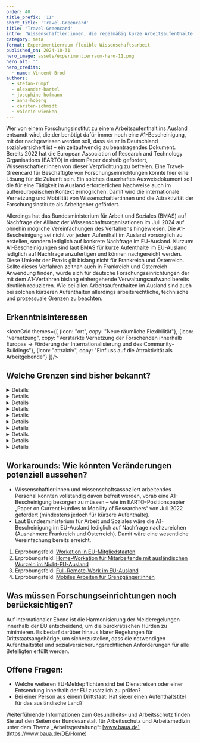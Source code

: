 ---
order: 40
title_prefix: '11'
short_title: 'Travel-Greencard'
title: 'Travel-Greencard'
intro: 'Wissenschaftler:innen, die regelmäßig kurze Arbeitsaufenthalte im Ausland haben, sehen sich bisher hohen bürokratischen Hürden gegenüber. Mit einer Travel-Greencard ließe sich der administrative Aufwand erheblich reduzieren und so auch die internationale Zusammenarbeit fördern.'
category: meta
format: Experimentierraum flexible Wissenschaftsarbeit
published_on: 2024-10-31
hero_image: assets/experimentierraum-hero-11.png
hero_alt: ""
hero_credits:
  - name: Vincent Brod
authors:
  - stefan-rumpf
  - alexander-bartel
  - josephine-hofmann
  - anna-hoberg
  - carsten-schmidt
  - valerie-wienken
---

<Leadin>Wer von einem Forschungsinstitut</Leadin> zu einem Arbeitsaufenthalt ins Ausland entsandt wird, die:der benötigt dafür immer noch eine A1-Bescheinigung, mit der nachgewiesen werden soll, dass sie:er in Deutschland sozialversichert ist – ein zeitaufwendig zu beantragendes Dokument. Bereits 2022 hat die European Association of Research and Technology Organisations (EARTO) in einem Paper deshalb gefordert, Wissenschaftler:innen von dieser Verpflichtung zu befreien. Eine Travel-Greencard für Beschäftigte von Forschungseinrichtungen könnte hier eine Lösung für die Zukunft sein. Ein solches dauerhaftes Ausweisdokument soll die für eine Tätigkeit im Ausland erforderlichen Nachweise auch im außereuropäischen Kontext ermöglichen. Damit wird die internationale Vernetzung und Mobilität von Wissenschaftler:innen und die Attraktivität der Forschungsinstitute als Arbeitgeber gefördert.

Allerdings hat das Bundesministerium für Arbeit und Soziales (BMAS) auf Nachfrage der Allianz der Wissenschaftsorganisationen im Juli 2024 auf ohnehin mögliche Vereinfachungen des Verfahrens hingewiesen. Die A1-Bescheinigung sei nicht vor jedem Aufenthalt im Ausland vorsorglich zu erstellen, sondern lediglich auf konkrete Nachfrage im EU-Ausland. Kurzum: A1-Bescheinigungen sind laut BMAS für kurze Aufenthalte im EU-Ausland lediglich auf Nachfrage anzufertigen und können nachgereicht werden. Diese Umkehr der Praxis gilt bislang nicht für Frankreich und Österreich. Sollte dieses Verfahren zeitnah auch in Frankreich und Österreich Anwendung finden, würde sich für deutsche Forschungseinrichtungen der mit dem A1-Verfahren bislang einhergehende Verwaltungsaufwand bereits deutlich reduzieren. Wie bei allen Arbeitsaufenthalten im Ausland sind auch bei solchen kürzeren Aufenthalten allerdings arbeitsrechtliche, technische und prozessuale Grenzen zu beachten.

## Erkenntnisinteressen

<IconGrid themes={[
  {icon: "ort", copy: "Neue räumliche Flexibilität"},
  {icon: "vernetzung", copy: "Verstärkte Vernetzung der Forschenden innerhalb Europas → Förderung der Internationalisierung und des Community-Buildings"},
  {icon: "attraktiv", copy: "Einfluss auf die Attraktivität als Arbeitgebende"}
]}/>

## Welche Grenzen sind bisher bekannt?

<DetailsGroup>
<Details summary="Arbeitsrechtliche Grenzen">

- Arbeitszeit- und Arbeitsschutzgesetze nach deutschem Recht, allerdings sind auch die lokalen Regeln der jeweiligen Länder einzuhalten. In manchen Ländern gelten längere Ruhezeiten (z. B. in Spanien: 12 Stunden)
- Die Dokumentation der täglichen Arbeitszeit muss ggf. an die Beschäftigten delegiert werden.

Arbeitsschutz und Fürsorgepflicht: In Ländern mit besonderen Risiken für Sicherheit und Gesundheit müssen eventuell besondere Vorkehrungen getroffen werden –  beispielsweise durch Sicherheitsschulungen, die Bereitstellung von Sicherheitsausrüstung oder spezielle Versicherungen. Notwendig wäre dann eine Remote-Schulung oder Zusendung von entsprechenden Ausstattungsgegenständen.

</Details>
<Details summary="Technische Grenzen">

Fehlende Digitalisierung des Beantragungs- und Genehmigungsablaufs

</Details>
<Details summary="Prozessuale Grenzen">

Fehlende Schnittstellen aus den Verwaltungssystemen zur Beantragung einer Travel-Greencard

</Details>
<Details summary="Führungs- und teambezogene Grenzen">

Keine Angabe

</Details>
<Details summary="Kulturelle Grenzen">

Keine Angabe

</Details>
<Details summary="Steuerrechtliche Grenzen">

Keine Angabe

</Details>
<Details summary="Sozialversicherungsrechtliche Grenzen">

Keine Angabe

</Details>
<Details summary="Tarifvertragliche Grenzen">

Keine Angabe

</Details>
<Details summary="Gesundheitliche Grenzen">

Keine Angabe

</Details>
<Details summary="Sonstige Grenzen/Hürden">

- Exportkontrolle (Embargo, Geheimschutz)
- Datenschutzgrundverordnung (DSGVO)
- Meldepflichten

</Details>
</DetailsGroup>

## Workarounds: Wie könnten Veränderungen potenziell aussehen?

- Wissenschaftler:innen und wissenschaftsassoziiert arbeitendes Personal könnten vollständig davon befreit werden, vorab eine A1-Bescheinigung besorgen zu müssen – wie im EARTO-Positionspapier „Paper on Current Hurdles to Mobility of Researchers“ von Juli 2022 gefordert (mindestens jedoch für kürzere Aufenthalte).
- Laut Bundesministerium für Arbeit und Soziales wäre die A1-Bescheinigung im EU-Ausland lediglich auf Nachfrage nachzureichen (Ausnahmen: Frankreich und Österreich). Damit wäre eine wesentliche Vereinfachung bereits erreicht.

<Callout title="Zu welchen anderen Erprobungsfeldern besteht ein enger Bezug?">

1. Erprobungsfeld: [Workation in EU-Mitgliedstaaten](/workation-in-eu-mitgliedsstaaten/)
2. Erprobungsfeld: [Home-Workation für Mitarbeitende mit ausländischen Wurzeln im Nicht-EU-Ausland](/home-workation-fur-mitarbeitende-im-nicht-eu-ausland/)
3. Erprobungsfeld: [Full-Remote-Work im EU-Ausland](/full-remote-work-eu-ausland/)
4. Erprobungsfeld: [Mobiles Arbeiten für Grenzgänger:innen](/mobiles-arbeiten-fur-grenzgangerinnen/)

</Callout>

<IconTile to="/experimentierraum-flexible-wissenschaftsarbeit#ortsflexible-arbeitsmoglichkeiten" eyebrow="Zuordnung im Experimentierraum" body="New Horizons — Ortsflexible und attraktive Arbeitsmöglichkeiten (OaA)" icon="place"/>

## Was müssen Forschungseinrichtungen noch berücksichtigen?

Auf internationaler Ebene ist die Harmonisierung der Melderegelungen innerhalb der EU entscheidend, um die bürokratischen Hürden zu minimieren. Es bedarf darüber hinaus klarer Regelungen für Drittstaatsangehörige, um sicherzustellen, dass die notwendigen Aufenthaltstitel und sozialversicherungsrechtlichen Anforderungen für alle Beteiligten erfüllt werden.

## Offene Fragen:

- Welche weiteren EU-Meldepflichten sind bei Dienstreisen oder einer Entsendung innerhalb der EU zusätzlich zu prüfen?
- Bei einer Person aus einem Drittstaat: Hat sie:er einen Aufenthaltstitel für das ausländische Land?

<Callout>

Weiterführende Informationen zum Gesundheits- und Arbeitsschutz finden Sie auf den Seiten der Bundesanstalt für Arbeitsschutz und Arbeitsmedizin unter dem Thema „Arbeitsgestaltung“: [www.baua.de](https://www.baua.de/DE/Home)

</Callout>

<File file="2024-08-27_Machbarkeitsstudie_Experimentierraum_Webversion-1.pdf" title="Vollständigen Ergebnisbericht herunterladen"/>
